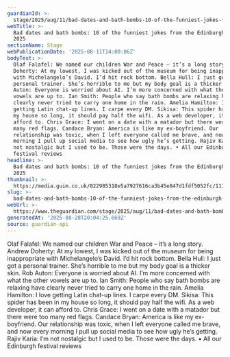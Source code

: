 ```yaml
---
guardianId: >-
  stage/2025/aug/11/bad-dates-and-bath-bombs-10-of-the-funniest-jokes-from-the-edinburgh-fringe-2025
webTitle: >-
  Bad dates and bath bombs: 10 of the funniest jokes from the Edinburgh fringe
  2025
sectionName: Stage
webPublicationDate: '2025-08-11T14:00:06Z'
bodyText: >-
  Olaf Falafel: We named our children War and Peace – it’s a long story. Andrew
  Doherty: At my lowest, I was kicked out of the museum for being inappropriate
  with Michelangelo’s David. I’d hit rock bottom. Bella Hull: I just got a
  personal trainer. She’s horrible to me but my body goal is a thicker skin. Rob
  Auton: Everyone is worried about AI. I’m more concerned with what the other
  vowels are up to. Ian Smith: People who say bath bombs are relaxing have
  clearly never tried to carry one home in the rain. Amelia Hamilton: I love
  getting Latin chat-up lines. I carpe every DM. Sikisa: This spider has been in
  my house so long, it should pay half the wifi. As a web developer, it can
  afford to. Chris Grace: I went on a date with a matador but there were too
  many red flags. Candace Bryan: America is like my ex-boyfriend. Our
  relationship was toxic, when I left everyone called me brave, and now every
  morning I pull up social media to see how ugly he’s getting. Rajiv Karia: I’m
  not nostalgic but I used to be. Those were the days. • All our Edinburgh
  festival reviews
headline: >-
  Bad dates and bath bombs: 10 of the funniest jokes from the Edinburgh fringe
  2025
thumbnail: >-
  https://media.guim.co.uk/022985318e5a7927616ca3b45e847d1fdf5052fc/111_0_2411_1929/500.jpg
slug: >-
  bad-dates-and-bath-bombs-10-of-the-funniest-jokes-from-the-edinburgh-fringe-2025
webUrl: >-
  https://www.theguardian.com/stage/2025/aug/11/bad-dates-and-bath-bombs-10-of-the-funniest-jokes-from-the-edinburgh-fringe-2025
generatedAt: '2025-08-28T20:04:25.669Z'
source: guardian-api
---
```

Olaf Falafel: We named our children War and Peace – it’s a long story. Andrew Doherty: At my lowest, I was kicked out of the museum for being inappropriate with Michelangelo’s David. I’d hit rock bottom. Bella Hull: I just got a personal trainer. She’s horrible to me but my body goal is a thicker skin. Rob Auton: Everyone is worried about AI. I’m more concerned with what the other vowels are up to. Ian Smith: People who say bath bombs are relaxing have clearly never tried to carry one home in the rain. Amelia Hamilton: I love getting Latin chat-up lines. I carpe every DM. Sikisa: This spider has been in my house so long, it should pay half the wifi. As a web developer, it can afford to. Chris Grace: I went on a date with a matador but there were too many red flags. Candace Bryan: America is like my ex-boyfriend. Our relationship was toxic, when I left everyone called me brave, and now every morning I pull up social media to see how ugly he’s getting. Rajiv Karia: I’m not nostalgic but I used to be. Those were the days. • All our Edinburgh festival reviews

